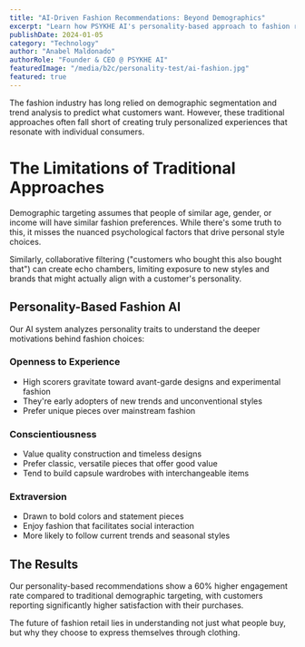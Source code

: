 ```yaml
---
title: "AI-Driven Fashion Recommendations: Beyond Demographics"
excerpt: "Learn how PSYKHE AI's personality-based approach to fashion recommendations outperforms traditional demographic and behavioral targeting methods."
publishDate: 2024-01-05
category: "Technology"
author: "Anabel Maldonado"
authorRole: "Founder & CEO @ PSYKHE AI"
featuredImage: "/media/b2c/personality-test/ai-fashion.jpg"
featured: true
---
```


The fashion industry has long relied on demographic segmentation and trend analysis to predict what customers want. However, these traditional approaches often fall short of creating truly personalized experiences that resonate with individual consumers.

# The Limitations of Traditional Approaches

Demographic targeting assumes that people of similar age, gender, or income will have similar fashion preferences. While there's some truth to this, it misses the nuanced psychological factors that drive personal style choices.

Similarly, collaborative filtering ("customers who bought this also bought that") can create echo chambers, limiting exposure to new styles and brands that might actually align with a customer's personality.

## Personality-Based Fashion AI

Our AI system analyzes personality traits to understand the deeper motivations behind fashion choices:

### Openness to Experience
- High scorers gravitate toward avant-garde designs and experimental fashion
- They're early adopters of new trends and unconventional styles
- Prefer unique pieces over mainstream fashion

### Conscientiousness
- Value quality construction and timeless designs
- Prefer classic, versatile pieces that offer good value
- Tend to build capsule wardrobes with interchangeable items

### Extraversion
- Drawn to bold colors and statement pieces
- Enjoy fashion that facilitates social interaction
- More likely to follow current trends and seasonal styles

## The Results

Our personality-based recommendations show a 60% higher engagement rate compared to traditional demographic targeting, with customers reporting significantly higher satisfaction with their purchases.

The future of fashion retail lies in understanding not just what people buy, but why they choose to express themselves through clothing.
